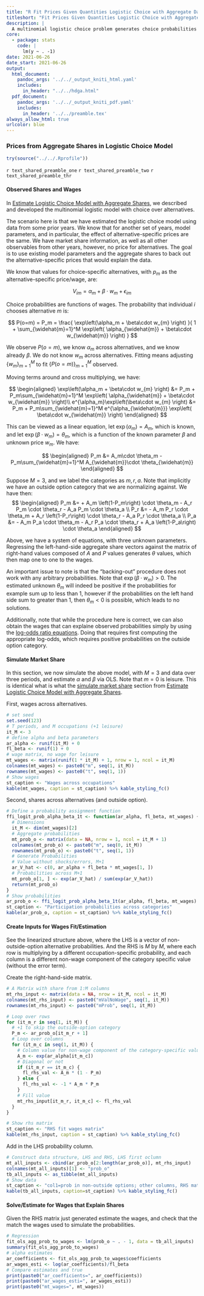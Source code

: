 ```yaml
---
title: "R Fit Prices Given Quantities Logistic Choice with Aggregate Data"
titleshort: "Fit Prices Given Quantities Logistic Choice with Aggregate Data"
description: |
  A multinomial logistic choice problem generates choice probabilities across alternatives, find the prices that explain aggregate shares. 
core:
  - package: stats
    code: |
      lm(y ~ . -1)
date: 2021-06-26
date_start: 2021-06-26
output:
  html_document:
    pandoc_args: '../../_output_kniti_html.yaml'
    includes:
      in_header: "../../hdga.html"
  pdf_document:
    pandoc_args: '../../_output_kniti_pdf.yaml'
    includes:
      in_header: '../../preamble.tex'
always_allow_html: true
urlcolor: blue
---
```


### Prices from Aggregate Shares in Logistic Choice Model

```r
try(source("../../.Rprofile"))
```

`r text_shared_preamble_one`
`r text_shared_preamble_two`
`r text_shared_preamble_thr`


#### Observed Shares and Wages

In [Estimate Logistic Choice Model with Aggregate Shares](https://fanwangecon.github.io/R4Econ/regnonlin/logit/htmlpdfr/fs_logit_aggregate_shares.html#11_Logistic_Choices,_Wages_and_Market_Shares), we described and developed the multinomial logistic model with choice over alternatives. 

The scenario here is that we have estimated the logistic choice model using data from some prior years. We know that for another set of years, model parameters, and in particular, the effect of alternative-specific prices are the same. We have market share information, as well as all other observables from other years, however, no price for alternatives. The goal is to use existing model parameters and the aggregate shares to back out the alternative-specific prices that would explain the data.

We know that values for choice-specific alternatives, with $p_{m}$ as the alternative-specific price/wage, are:

$$
V_{im} = \alpha_m + \beta\cdot w_{m}  + \epsilon_{im}
$$

Choice probabilities are functions of wages. The probability that individual $i$ chooses alternative $m$ is:

$$
P(o=m) = P_m = 
\frac{
  \exp\left(\alpha_m + \beta\cdot w_{m} \right)
}{
  1 + \sum_{\widehat{m}=1}^M
  \exp\left(
    \alpha_{\widehat{m}} + \beta\cdot w_{\widehat{m}}
  \right)
}
$$

We observe $P(o=m)$, we know $\alpha_m$ across alternatives, and we know already $\beta$. We do not know $w_m$ across alternatives. Fitting means adjusting $\left\{w_m\right\}_{m=1}^M$ to fit $\left\{P(o=m)\right\}_{m=1}^M$ observed.

Moving terms around and cross multiplying, we have:

$$
\begin{aligned}
\exp\left(\alpha_m + \beta\cdot w_{m} \right) &= 
  P_m + P_m\sum_{\widehat{m}=1}^M
  \exp\left(
    \alpha_{\widehat{m}} + \beta\cdot w_{\widehat{m}}
  \right)\\
e^{\alpha_m}\exp\left(\beta\cdot w_{m} \right) &= 
  P_m + P_m\sum_{\widehat{m}=1}^M
  e^{\alpha_{\widehat{m}}}
  \exp\left(
    \beta\cdot w_{\widehat{m}}
  \right)  
\end{aligned}
$$

This can be viewed as a linear equation, let $\exp(\alpha_m) = A_m$, which is known, and let $\exp(\beta\cdot w_m)=\theta_m$, which is a function of the known parameter $\beta$ and unknown price $w_m$. We have: 

$$
\begin{aligned}
P_m &= 
  A_m\cdot \theta_m - P_m\sum_{\widehat{m}=1}^M
  A_{\widehat{m}}\cdot \theta_{\widehat{m}}
\end{aligned}
$$

Suppose $M=3$, and we label the categories as $m,r,a$. Note that implicitly we have an outside option category that we are normalizing against. We have then:
$$
\begin{aligned}
P_m &= + 
  A_m \left(1-P_m\right) \cdot \theta_m - 
  A_r P_m \cdot \theta_r - 
  A_a P_m \cdot \theta_a
\\
P_r &= -
  A_m P_r \cdot \theta_m +
  A_r \left(1-P_r\right) \cdot \theta_r  -
  A_a P_r \cdot \theta_a
\\
P_a &= - 
  A_m P_a \cdot \theta_m -
  A_r P_a \cdot \theta_r +
  A_a \left(1-P_a\right) \cdot \theta_a 
\end{aligned}
$$

Above, we have a system of equations, with three unknown parameters. Regressing the left-hand-side aggregate share vectors against the matrix of right-hand values composed of $A$ and $P$ values generates $\theta$ values, which then map one to one to the wages. 

An important issue to note is that the "backing-out" procedure does not work with any arbitrary probabilities. Note that $\exp\left(\beta \cdot w_m \right) > 0$. The estimated unknown $\theta_m$ will indeed be positive if the probabilities for example sum up to less than 1, however if the probabilities on the left hand side sum to greater than 1, then $\theta_m < 0$ is possible, which leads to no solutions. 

Additionally, note that while the procedure here is correct, we can also obtain the wages that can explaine observed probabilities simply by using the [log-odds ratio equations](https://fanwangecon.github.io/R4Econ/regnonlin/logit/htmlpdfr/fs_logit_aggregate_shares.html#111_Wage_and_Aggregate_Share_of_Workers). Doing that requires first computing the appropriate log-odds, which requires positive probabilities on the outside option category.

#### Simulate Market Share

In this section, we now simulate the above model, with $M=3$ and data over three periods, and estimate $\alpha$ and $\beta$ via OLS. Note that $m=0$ is leisure. This is identical what is what the [simulate market share](https://fanwangecon.github.io/R4Econ/regnonlin/logit/htmlpdfr/fs_logit_aggregate_shares.html#112_Simulate_Market_Share) section from [Estimate Logistic Choice Model with Aggregate Shares](https://fanwangecon.github.io/R4Econ/regnonlin/logit/htmlpdfr/fs_logit_aggregate_shares.html#11_Logistic_Choices,_Wages_and_Market_Shares).

First, wages across alternatives. 
```r
# set seed
set.seed(123)
# T periods, and M occupations (+1 leisure)
it_M <- 3
# define alpha and beta parameters
ar_alpha <- runif(it_M) + 0
fl_beta <- runif(1) + 0
# wage matrix, no wage for leisure
mt_wages <- matrix(runif(1 * it_M) + 1, nrow = 1, ncol = it_M)
colnames(mt_wages) <- paste0("m", seq(1, it_M))
rownames(mt_wages) <- paste0("t", seq(1, 1))
# Show wages
st_caption <- "Wages across occupations"
kable(mt_wages, caption = st_caption) %>% kable_styling_fc()
```

Second, shares across alternatives (and outside option).
```r
# Define a probability assignment function
ffi_logit_prob_alpha_beta_1t <- function(ar_alpha, fl_beta, mt_wages) {
  # Dimensions
  it_M <- dim(mt_wages)[2]
  # Aggregate probabilities
  mt_prob_o <- matrix(data = NA, nrow = 1, ncol = it_M + 1)
  colnames(mt_prob_o) <- paste0("m", seq(0, it_M))
  rownames(mt_prob_o) <- paste0("t", seq(1, 1))
  # Generate Probabilities
  # Value without shocks/errors, M+1
  ar_V_hat <- c(0, ar_alpha + fl_beta * mt_wages[1, ])
  # Probabilities across M+1
  mt_prob_o[1, ] <- exp(ar_V_hat) / sum(exp(ar_V_hat))
  return(mt_prob_o)
}
# Show probabilities
ar_prob_o <- ffi_logit_prob_alpha_beta_1t(ar_alpha, fl_beta, mt_wages)
st_caption <- "Participation probabilities across categories"
kable(ar_prob_o, caption = st_caption) %>% kable_styling_fc()
```

#### Create Inputs for Wages Fit/Estimation

See the linearized structure above, where the LHS is a vector of non-outside-option alternative probabilities. And the RHS is $M$ by $M$, where each row is multiplying by a different occupation-specific probability, and each column is a different non-wage component of the category specific value (without the error term).

Create the right-hand-side matrix.

```r
# A Matrix with share from 1:M columns
mt_rhs_input <- matrix(data = NA, nrow = it_M, ncol = it_M)
colnames(mt_rhs_input) <- paste0("mValNoWage", seq(1, it_M))
rownames(mt_rhs_input) <- paste0("mProb", seq(1, it_M))

# Loop over rows
for (it_m_r in seq(1, it_M)) {
  # +1 to skip the outside-option category
  P_m <- ar_prob_o[it_m_r + 1]
  # Loop over columns
  for (it_m_c in seq(1, it_M)) {
    # Column value for non-wage component of the category-specific value
    A_m <- exp(ar_alpha[it_m_c])
    # Diagonal or not
    if (it_m_r == it_m_c) {
      fl_rhs_val <- A_m * (1 - P_m)
    } else {
      fl_rhs_val <- -1 * A_m * P_m
    }
    # Fill value
    mt_rhs_input[it_m_r, it_m_c] <- fl_rhs_val
  }
}

# Show rhs matrix
st_caption <- "RHS fit wages matrix"
kable(mt_rhs_input, caption = st_caption) %>% kable_styling_fc()
```

Add in the LHS probability column. 

```r
# Construct data structure, LHS and RHS, LHS first oclumn
mt_all_inputs <- cbind(ar_prob_o[2:length(ar_prob_o)], mt_rhs_input)
colnames(mt_all_inputs)[1] <- "prob_o"
tb_all_inputs <- as_tibble(mt_all_inputs)
# Show data
st_caption <- "col1=prob in non-outside options; other columns, RHS matrix"
kable(tb_all_inputs, caption=st_caption) %>% kable_styling_fc()
```


#### Solve/Estimate for Wages that Explain Shares

Given the RHS matrix just generated estimate the wages, and check that the match the wages used to simulate the probabilities. 

```r
# Regression
fit_ols_agg_prob_to_wages <- lm(prob_o ~ . - 1, data = tb_all_inputs)
summary(fit_ols_agg_prob_to_wages)
# alpha estimates
ar_coefficients <- fit_ols_agg_prob_to_wages$coefficients
ar_wages_esti <- log(ar_coefficients)/fl_beta
# Compare estimates and true
print(paste0("ar_coefficients=", ar_coefficients))
print(paste0("ar_wages_esti=", ar_wages_esti))
print(paste0("mt_wages=", mt_wages))
```

